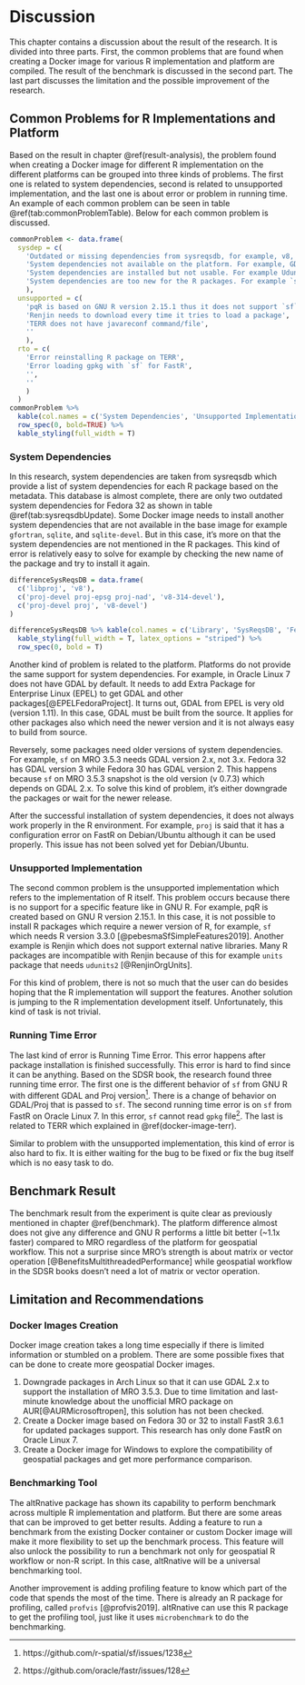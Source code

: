 # Discussion {#discussion}

This chapter contains a discussion about the result of the research. It is divided into three parts. First, the common problems that are found when creating a Docker image for various R implementation and platform are compiled. The result of the benchmark is discussed in the second part. The last part discusses the limitation and the possible improvement of the research.


## Common Problems for R Implementations and Platform

Based on the result in chapter \@ref(result-analysis), the problem found when creating a Docker image for different R implementation on the different platforms can be grouped into three kinds of problems. The first one is related to system dependencies, second is related to unsupported implementation, and the last one is about error or problem in running time. An example of each common problem can be seen in table \@ref(tab:commonProblemTable). Below for each common problem is discussed.


```r
commonProblem <- data.frame(
  sysdep = c(
    'Outdated or missing dependencies from sysreqsdb, for example, v8, sqlite, gfortran.',
    'System dependencies not available on the platform. For example, GDAL is too old on Oracle Linux.',
    'System dependencies are installed but not usable. For example Udunits on Renjin',
    'System dependencies are too new for the R packages. For example `sf` in MRO 3.5.3'
    ),
  unsupported = c(
    'pqR is based on GNU R version 2.15.1 thus it does not support `sf`',
    'Renjin needs to download every time it tries to load a package',
    'TERR does not have javareconf command/file',
    ''
    ),
  rto = c(
    'Error reinstalling R package on TERR',
    'Error loading gpkg with `sf` for FastR',
    '',
    ''
    )
  )
commonProblem %>% 
  kable(col.names = c('System Dependencies', 'Unsupported Implementation', 'Running Time Problem'), caption = "Common Problems Example", format='latex') %>%
  row_spec(0, bold=TRUE) %>%
  kable_styling(full_width = T)
```

### System Dependencies

In this research, system dependencies are taken from sysreqsdb which provide a list of system dependencies for each R package based on the metadata. This database is almost complete, there are only two outdated system dependencies for Fedora 32 as shown in table \@ref(tab:sysreqsdbUpdate). Some Docker image needs to install another system dependencies that are not available in the base image for example `gfortran`, `sqlite`, and `sqlite-devel`. But in this case, it's more on that the system dependencies are not mentioned in the R packages. This kind of error is relatively easy to solve for example by checking the new name of the package and try to install it again.

```r
differenceSysReqsDB = data.frame(
  c('libproj', 'v8'),
  c('proj-devel proj-epsg proj-nad', 'v8-314-devel'),
  c('proj-devel proj', 'v8-devel')
)

differenceSysReqsDB %>% kable(col.names = c('Library', 'SysReqsDB', 'Fedora 32'), caption = 'Difference between SysreqsDB and Fedora 32') %>%
  kable_styling(full_width = T, latex_options = "striped") %>%
  row_spec(0, bold = T)
```

Another kind of problem is related to the platform. Platforms do not provide the same support for system dependencies. For example, in Oracle Linux 7 does not have GDAL by default. It needs to add Extra Package for Enterprise Linux (EPEL) to get GDAL and other packages[@EPELFedoraProject]. It turns out, GDAL from EPEL is very old (version 1.11). In this case, GDAL must be built from the source. It applies for other packages also which need the newer version and it is not always easy to build from source.
 
Reversely, some packages need older versions of system dependencies. For example, `sf` on MRO 3.5.3 needs GDAL version 2.x, not 3.x. Fedora 32 has GDAL version 3 while Fedora 30 has GDAL version 2. This happens because `sf` on MRO 3.5.3 snapshot is the old version (v 0.7.3) which depends on GDAL 2.x. To solve this kind of problem, it's either downgrade the packages or wait for the newer release.
 
After the successful installation of system dependencies, it does not always work properly in the R environment. For example, `proj` is said that it has a configuration error on FastR on Debian/Ubuntu although it can be used properly. This issue has not been solved yet for Debian/Ubuntu.


### Unsupported Implementation

The second common problem is the unsupported implementation which refers to the implementation of R itself. This problem occurs because there is no support for a specific feature like in GNU R. For example, pqR is created based on GNU R version 2.15.1. In this case, it is not possible to install R packages which require a newer version of R, for example, `sf` which needs R version 3.3.0 [@pebesmaSfSimpleFeatures2019]. Another example is Renjin which does not support external native libraries. Many R packages are incompatible with Renjin because of this for example `units` package that needs `udunits2` [@RenjinOrgUnits].
 
For this kind of problem, there is not so much that the user can do besides hoping that the R implementation will support the features. Another solution is jumping to the R implementation development itself. Unfortunately, this kind of task is not trivial.
 

### Running Time Error

The last kind of error is Running Time Error. This error happens after package installation is finished successfully. This error is hard to find since it can be anything. Based on the SDSR book, the research found three running time error. The first one is the different behavior of `sf` from GNU R with different GDAL and Proj version^[https://github.com/r-spatial/sf/issues/1238]. There is a change of behavior on GDAL/Proj that is passed to `sf`. The second running time error is on `sf` from FastR on Oracle Linux 7. In this error, `sf` cannot read `gpkg` file^[https://github.com/oracle/fastr/issues/128]. The last is related to TERR which explained in \@ref(docker-image-terr).
 
Similar to problem with the unsupported implementation, this kind of error is also hard to fix. It is either waiting for the bug to be fixed or fix the bug itself which is no easy task to do. 

## Benchmark Result

The benchmark result from the experiment is quite clear as previously mentioned in chapter \@ref(benchmark). The platform difference almost does not give any difference and GNU R performs a little bit better (~1.1x faster) compared to MRO regardless of the platform for geospatial workflow. This not a surprise since MRO's strength is about matrix or vector operation [@BenefitsMultithreadedPerformance] while geospatial workflow in the SDSR books doesn't need a lot of matrix or vector operation.
 

## Limitation and Recommendations

### Docker Images Creation

Docker image creation takes a long time especially if there is limited information or stumbled on a problem. There are some possible fixes that can be done to create more geospatial Docker images.
 
1. Downgrade packages in Arch Linux so that it can use GDAL 2.x to support the installation of MRO 3.5.3. Due to time limitation and last-minute knowledge about the unofficial MRO package on AUR[@AURMicrosoftropen], this solution has not been checked.
2. Create a Docker image based on Fedora 30 or 32 to install FastR 3.6.1 for updated packages support. This research has only done FastR on Oracle Linux 7.
3. Create a Docker image for Windows to explore the compatibility of geospatial packages and get more performance comparison. 

### Benchmarking Tool

The altRnative package has shown its capability to perform benchmark across multiple R implementation and platform. But there are some areas that can be improved to get better results. Adding a feature to run a benchmark from the existing Docker container or custom Docker image will make it more flexibility to set up the benchmark process. This feature will also unlock the possibility to run a benchmark not only for geospatial R workflow or non-R script. In this case, altRnative will be a universal benchmarking tool.

Another improvement is adding profiling feature to know which part of the code that spends the most of the time. There is already an R package for profiling, called `profvis` [@profvis2019]. altRnative can use this R package to get the profiling tool, just like it uses `microbenchmark` to do the benchmarking.

